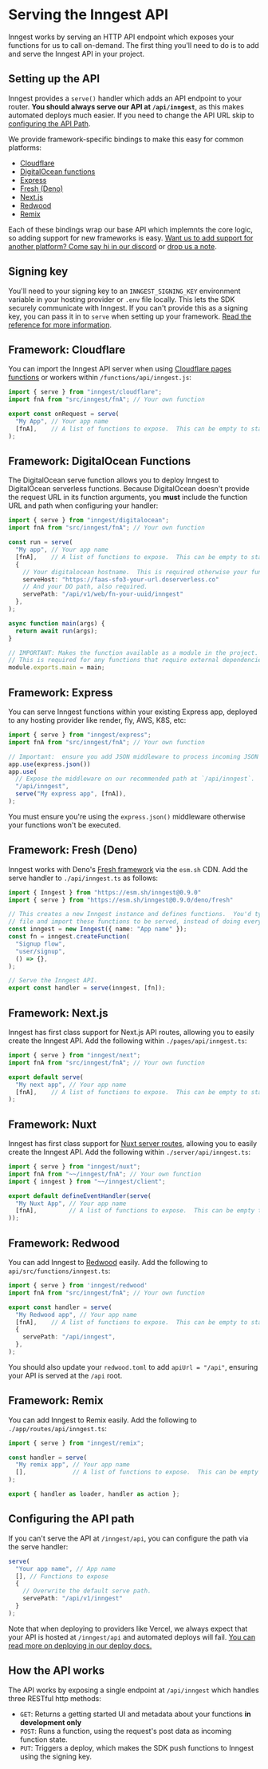 # Serving the Inngest API

Inngest works by serving an HTTP API endpoint which exposes your functions for us to call on-demand.
The first thing you'll need to do is to add and serve the Inngest API in your project.

## Setting up the API

Inngest provides a `serve()` handler which adds an API endpoint to your router.  **You should always
serve our API at `/api/inngest`**, as this makes automated deploys much easier.  If you need to
change the API URL skip to [configuring the API Path](#configuring-the-api-path).

We provide framework-specific bindings to make this easy for common platforms:

- [Cloudflare](#framework-cloudflare)
- [DigitalOcean functions](#framework-digital-ocean-functions)
- [Express](#framework-express)
- [Fresh (Deno)](#framework-fresh-deno)
- [Next.js](#framework-next-js)
- [Redwood](#framework-redwood)
- [Remix](#framework-remix)

Each of these bindings wrap our base API which implemnts the core logic, so adding support for new
frameworks is easy.  [Want us to add support for another platform?  Come say hi in our discord](/discord)
or [drop us a note](/contact).

## Signing key

You'll need to your signing key to an `INNGEST_SIGNING_KEY` environment variable in your hosting
provider or `.env` file locally.  This lets the SDK securely communicate with Inngest.  If you can't
provide this as a signing key, you can pass it in to `serve` when setting up your framework.  [Read
the reference for more information](/docs/sdk/reference/serve#reference).

## Framework: Cloudflare

You can import the Inngest API server when using <a href="https://developers.cloudflare.com/pages/platform/functions/" target="_blank" rel="nofollow">Cloudflare pages functions</a> or workers within `/functions/api/inngest.js`:

```typescript
import { serve } from "inngest/cloudflare";
import fnA from "src/inngest/fnA"; // Your own function

export const onRequest = serve(
  "My App", // Your app name
  [fnA],    // A list of functions to expose.  This can be empty to start.
);
```


## Framework: DigitalOcean Functions

The DigitalOcean serve function allows you to deploy Inngest to DigitalOcean serverless functions.
Because DigitalOcean doesn't provide the request URL in its function arguments, you **must** include
the function URL and path when configuring your handler:

```typescript
import { serve } from "inngest/digitalocean";
import fnA from "src/inngest/fnA"; // Your own function

const run = serve(
  "My app", // Your app name
  [fnA],    // A list of functions to expose.  This can be empty to start.
  {
    // Your digitalocean hostname.  This is required otherwise your functions won't work.
    serveHost: "https://faas-sfo3-your-url.doserverless.co"
    // And your DO path, also required.
    servePath: "/api/v1/web/fn-your-uuid/inngest"
  },
);

async function main(args) {
  return await run(args);
}

// IMPORTANT: Makes the function available as a module in the project.
// This is required for any functions that require external dependencies.
module.exports.main = main;
```

## Framework: Express

You can serve Inngest functions within your existing Express app, deployed to any hosting provider
like render, fly, AWS, K8S, etc:

```typescript
import { serve } from "inngest/express";
import fnA from "src/inngest/fnA"; // Your own function

// Important:  ensure you add JSON middleware to process incoming JSON POST payloads.
app.use(express.json())
app.use(
  // Expose the middleware on our recommended path at `/api/inngest`.
  "/api/inngest",
  serve("My express app", [fnA]),
);
```

You must ensure you're using the `express.json()` middleware otherwise your functions won't be
executed.

## Framework: Fresh (Deno)

Inngest works with Deno's <a href="https://fresh.deno.dev/" target="_blank" rel="nofollow">Fresh
framework</a> via the `esm.sh` CDN.  Add the serve handler to `./api/inngest.ts` as follows:

```typescript
import { Inngest } from "https://esm.sh/inngest@0.9.0"
import { serve } from "https://esm.sh/inngest@0.9.0/deno/fresh"

// This creates a new Inngest instance and defines functions.  You'd typically do this in another
// file and import these functions to be served, instead of doing everything in this API.
const inngest = new Inngest({ name: "App name" });
const fn = inngest.createFunction(
  "Signup flow",
  "user/signup",
  () => {},
);

// Serve the Inngest API.
export const handler = serve(inngest, [fn]);
```

## Framework: Next.js

Inngest has first class support for Next.js API routes, allowing you to easily create the Inngest API.
Add the following within `./pages/api/inngest.ts`:

```typescript
import { serve } from "inngest/next";
import fnA from "src/inngest/fnA"; // Your own function

export default serve(
  "My next app", // Your app name
  [fnA],    // A list of functions to expose.  This can be empty to start.
);
```

## Framework: Nuxt <VersionBadge version="v0.9.2+" />

Inngest has first class support for [Nuxt server routes](https://nuxt.com/docs/guide/directory-structure/server#server-routes), allowing you to easily create the Inngest API.
Add the following within `./server/api/inngest.ts`:

```typescript
import { serve } from "inngest/nuxt";
import fnA from "~~/inngest/fnA"; // Your own function
import { inngest } from "~~/inngest/client";

export default defineEventHandler(serve(
  "My Nuxt App", // Your app name
  [fnA],         // A list of functions to expose.  This can be empty to start.
));
```

## Framework: Redwood

You can add Inngest to [Redwood](https://redwoodjs.com/) easily.  Add the following to
`api/src/functions/inngest.ts`:

```typescript
import { serve } from 'inngest/redwood'
import fnA from "src/inngest/fnA"; // Your own function

export const handler = serve(
  "My Redwood app", // Your app name
  [fnA],    // A list of functions to expose.  This can be empty to start.
  {
    servePath: "/api/inngest",
  },
);
```

You should also update your `redwood.toml` to add `apiUrl = "/api"`, ensuring your API is served
at the `/api` root.

## Framework: Remix

You can add Inngest to Remix easily.  Add the following to `./app/routes/api/inngest.ts`:

```typescript
import { serve } from "inngest/remix";

const handler = serve(
  "My remix app", // Your app name
  [],             // A list of functions to expose.  This can be empty to start.
);

export { handler as loader, handler as action };
```

## Configuring the API path

If you can't serve the API at `/inngest/api`, you can configure the path via the serve handler:

```typescript
serve(
  "Your app name", // App name
  [], // Functions to expose
  {
    // Overwrite the default serve path.
    servePath: "/api/v1/inngest"
  }
);
```

Note that when deploying to providers like Vercel, we always expect that your API is hosted at
`/inngest/api` and automated deploys will fail.  [You can read more on deploying in our deploy docs.](/docs/deploy)

## How the API works

The API works by exposing a single endpoint at `/api/inngest` which handles three RESTful http methods:

- `GET`:  Returns a getting started UI and metadata about your functions **in development only**
- `POST`:  Runs a function, using the request's post data as incoming function state.
- `PUT`:  Triggers a deploy, which makes the SDK push functions to Inngest using the signing key.

